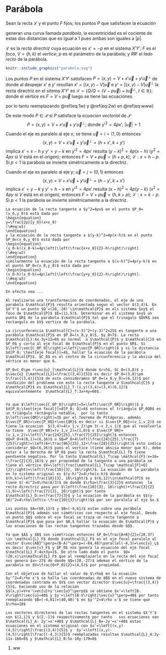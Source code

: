 # Parábola
Sean la recta $\mathcal{L}$  y el punto $F$ fijos; los puntos $P$ que satisfacen la ecuación

\begin{equation} 
d\left[P;F\right]=d\left[P;\mathcal{L}\right]=\left|p\right|(\#eq:www)
\end{equation} 

generan una curva llamada _parábola_, la excentricidad es el cociente de estas dos distancias que es igual a $1$ pues ambas son iguales a $\left|p\right|$.

$\mathcal{L}$ es  la  _recta directriz_ cuya ecuación es $x'=-p$ en el sistema $X'Y'$;  $F$ es el _foco_, $V=(h,k)$ el _vertice_; $p$ es el parámetro de la parábola; y $RR'$ el _lado recto_ de la parábola.



```r
knitr::include_graphics("parabola.svg")
```
Los puntos $P$ en el sistema $X'Y'$ satisfacen 
$P=(x,y)=V+x'\vec{u}+y'\vec{u}^\perp$ de donde al despejar $x'$ e $y'$ resultan $x'=[(x,y)-V]\vec{u}$ e $y'=[(x,y)-V]\vec{u}^\perp$
la recta directriz en el sitema $X'Y'$ es 
$\mathcal{L}=\left\{Q/Q=(V-p\vec{u})+t\vec{u}^\perp,\:t\in \mathbb{R}\right\}$; donde el vértice es $F=V+p\vec{u}$ luego se tiene las ecuaciónes

\begin{equation}
d[P;\mathcal{L}]=\left|\text{Cp}_{\vec{u}}\vec{PQ}\right|=\left|(Q-P)\cdot\vec{u}\right|=\left|x'+p\right|(\#eq:1w)
\end{equation}

\begin{equation}
d[P;F]=\left|P-F\right|=\left|(x'-p)\vec{u}+y'\vec{u}^{\perp}\right|(\#eq:2w)
\end{equation}

por lo tanto reemplazando \@ref(eq:1w) y \@ref(eq:2w) en \@ref(eq:www)
\begin{align*}
d\left[P;F\right]^2=d\left[P;\mathcal{L}\right]^2
& \implies \left|(x'+p)\vec{u}+y'\vec{u}^\perp\right|^2=\left|x'+p\right|^2 \\
&\implies (x'-p)^2+y'^2=(x'+p)^2\\
&\implies y'^2=4px'
\end{align*}

De este modo $P\in\mathcal{P}$ si $P$ satisface la _ecuacion vectorial_ de $\mathcal{P}$ $$P=(x,y)=V+x'\vec{u}+y'\vec{u}^\perp;\: \text{donde } y'^2=4px'; \:\left|\vec{u}\right|=1$$

Cuando el eje es paralelo al eje $x$; se tiene $\vec{u}=i=(1,0)$ entonces $$(x,y)=V+x'\vec{u}+y'\vec{u}^\perp=(h+x',k+y')$$ implica $x'=x-h$ y $y'=y-k$ en $y'^2=4px'$ resulta $(y-k)^2=4p(x-h)$ ($y^2=4px$ si $V$ está en el origen); entonces $F=V+p\vec{u}=(h+p,k)$; $\mathcal{L}: x=h-p$. Si $p<1$ la parábola se invierte simétricamente a la directriz.

Cuando el eje es paralelo al eje $y$; $\vec{u}=j=(0,1)$ entonces $$(x,y)=V+x'\vec{u}+y'\vec{u}^\perp=(h-y',k+x')$$ implica $x'=y-k$ y $y'=h-x$ en $y'^2=4px'$ resulta $(x-h)^2=4p(y-k)$ ($x^2=4py$ si $V$ está en el origen); entonces $F=V+p\vec{u}=(h,k+p)$; $\mathcal{L}: x=k-p$. Si $p<1$ la parábola se invierte simétricamente a la directriz.

```theorem
La ecuación de la recta tangente a $y^2=4px$ en el punto $P_0=(x_0,y_0)$ está dada por
\begin{equation}
y=\frac{2p}{y_0}(x+x_0)
(\#eq:w1)
\end{equation}
y la ecuación de la recta tangente a $(y-k)^2=4p(x-h)$ en el punto $P_0=(x_0,y_0)$ está dada por
\begin{equation}
(y_0-k)(x_0-k)=4p\left[\left(\frac{x+x_0}{2}-h\right)\right]
(\#eq:w2)
\end{equation}
similarmente la ecuación de la recta tangente a $(x-h)^2=4p(y-k)$ en el punto $P_0=(x_0,y_0)$ está dada por 
\begin{equation}
(x_0-h)(x_0-h)=4p\left[\left(\frac{y+y_0}{2}-h\right)\right].
(\#eq:w3)
\end{equation}

```

```proof
En efecto sea ...
```




```exercise
Al realizarse una transformacion de coordenadas, el eje de una parabola $\mathcal{P}$ resulta orientada segun el vector $(3,4)$. En $X'Y'$ un punto $Q'=(20,-20)'\in\mathcal{P}$ en els sistema $xy$ el foco de $\mathcal{P}$ $E=(11,5)$. Determinar en el sistema $xy$ un punto $R$ de la parabola $\mathcal{P}$ tal que el trinagulo $QVR$ sea rectangulo en $V$ vertice de la parábola.  
```


```exercise
La circunferencia $\mathcal{C}=(x-3)^2+(y-3)^2=25$ es tangente a una parábola $\mathcal{P}$ en $P_0=(x_0,y_0)$, $y_0>7$. La recta $\mathcal{L}:4x-3y+12=0$ es normal  a $\mathcal{P}$ y $\mathcal{C}$ en $P_0$ y corta al eje focal de $\mathcal{P}$ en el punto $R$. Si $\left|\vec{C_0P_0}\right|=\left|\vec{P_0R}\right|$ y si la distancia $d[P_0; \text{eje focal}]=4$, hallar la ecuación de la parábola $\mathcal{P}$. $C_0$ es el centro de la circunferencia y la absisa del vértice es menor que 6. 
```
```solution
$P_0=C_0\pm r\vec{u}_{\mathcal{L}}$ donde $r=5$, $C_0=(3,8)$ y $\vec{u}_{\mathcal{L}}=\frac{(3,4)}{5}$ es decir $P_0=(3,8)\pm 5\frac{(3,4)}{5}$ de esto consideramos $P_0=(x_0,y_0)=(6,12)$ por condición del problema con esto la recta tangente a $\mathcal{C}$ y $\mathcal{P}$ es $\mathcal{L}_T:(x,y)(3,4)=(3,4)(6,12)$ equivalentemente  $\mathcal{L}_T:3x+4y=66$.


Ya que $\left|\vec{C_0P_0}\right|=5=\left|\vec{P_0R}\right|$ y $d[P_0;\text{eje focal}]=d[P_0; Q]=4$ entonces el triángulo $P_0QR$ es un triángulo rectángulo notable,  por lo tanto $\left|\vec{QR}\right|=3$ por el Teorema de Pitágoras, además  $\vec{P_0R}=\vec{P_0Q}+\vec{QR}$ es decir si $\vec{P_0Q}=(v_1,v_2)$ se tiene la ecuacion  $(3,4)=4(v_1,v_2)\pm 3(-v_2,v_1)$ que al resolverla se tiene  $\vec{P_0R}=(v_1,v_2)=(1,0)$ o $\vec{P_0R}=(v_1,v_2)=\left(\frac{24}{25},\frac{7}{25}\right)$ entonces $Q=P_0+4(0,1)=(6,16)$ o $Q=P_0+4\left(\frac{24}{25},\frac{7}{25}\right)=\left(6+\frac{96}{25},12+\frac{28}{25}\right)$ esto indica considerar $Q=(6,16)$ pues el vertice (tiene absisa menor que 6), debe estar a la derecha de $P_0$ pues la recta $\mathcal{L}_T$ tiene pendiente negativa. Por lo tanto $\mathcal{L}_T\cap \mathcal{F}:x=16=(\frac{2}{3},16)$ y por propiedad de la tangente a una parábola se tiene el vértice $V=\left(\frac{\mathcal{L}_T\cap \mathcal{F}+Q}{2}\right)=\left(\frac{10}{3}, 16\right)$. La ecuación de la parabola en le sistema original es $(y-h)^2=4\rho(x-k)$ donde $(h,k)=\left(\frac{10}{3}, 16\right)$ y $(6,12)\in\mathcal{P}$ se tiene $(-4)^2=4\rho(8/3)$ de donde $\rho=\frac{3}{2}$ entonces  la recta directriz pasa por $\left(\frac{10}{3}, 16\right)+\frac{3}{2}(1,0)=\left(\frac{7}{3}, 16\right)$ por tanto $\mathcal{L}_D:x=\frac{7}{3}$ y la ecuacion de la parábola es $$(y-16)^2=4\rho\left(x-\frac{10}{3}\right)$$ por ser paralela al eje $x.$
```



```exercise
Los puntos $A=(60,13)$ y $B=(-4,61)$ estan sobre una parábola $\mathcal{P}$ además son simétricos con recpecto al eje focal. Desde un punto $Q$ sobre el eje focal se traza un recta tangente a $\mathcal{P}$ que pasa por $B,$ hallar la ecuación de $\mathcal{P}$ y las ecuaciones de las rectas tangentes trazadas desde $Q$. 
```

```solution
Ya que $A$ y $B$ son simétricas entonces $P_0=\frac{A+B}{2}=(28,37) \in \mathcal{L}_F$ donde $\mathcal{L}_F$ es el eje focal paralelo al vector $\vec{AB}^\perp=(B-A)^\perp=(-64,48)\parallel(-4,3)=\vec{v}_L$ es decir $\vec{v}_F$ y $P_0$ nos genera la ecuación del eje focal $\mathcal{L}_F:4x+3y=1$. De otro lado dado el punto  $Q=(20,x)\in\mathcal{L}_F$ que al reemplazarlo en la recta del eje focal nos genera $x=-27$ de donde $Q=(20,-27)$ ademas el vértice de la parabola es $V=\frac{Q+P_0}{2}=(4,5)$ por propiedad.

Con el objetivo de hallar el valor de $\rho$ en la ecuación $y'^2=4\rho x'$ se halla las coordenadas de $B$ en el nuevo sistema de coordenadas centrada en $V$ con vector director $\vec{u}=\frac{(3,4)}{5}$, haciendo uso de la relación $$(x,y)=V+x'\vec{u}+y'\vec{u}^\perp$$ se obtiene $x'=\left[B-V\right]\vec{u}=40$ y $y'=\left[B-V\right]\vec{u}^\perp=40$ por tanto reemplazando $B=(-4,61)=(40,40)'$ en $y'^2=4\rho x'$ se tiene que $\rho=10$

Los vectores directores de las rectas tangentes en el sistema $X'Y'$ son $(2,1)$ y $(2,-1)$ respectivamente por tanto   sus ecuaciones son $\mathcal{L}_A: 2y'=x'+40$ y $\mathcal{L}_B=-2y'=x'+40$ estas ecuaciones en el sistema original con $x'=\left[(x,y)-(4,5)\right]\frac{(3,4)}{5}$ y  $y'=\left[(x,y)-(4,5)\right]\frac{(-4,3)}{5}$ reemplazadas resultan $\mathcal{L}_A:2y-11x-166=0$ y $\mathcal{L}_B:5x-10y-170=0$ 
```
1. ww

